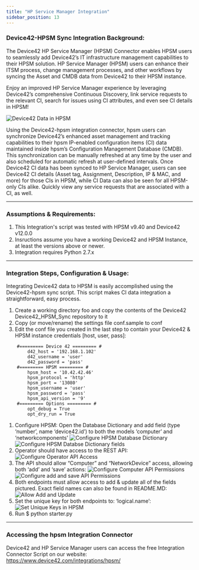 ```yaml
---
title: "HP Service Manager Integration"
sidebar_position: 13
---
```


### Device42-HPSM Sync Integration Background:

The Device42 HP Service Manager (HPSM) Connector enables HPSM users to seamlessly add Device42’s IT infrastructure management capabilities to their HPSM solution. HP Service Manager (HPSM) users can enhance their ITSM process, change management processes, and other workflows by syncing the Asset and CMDB data from Device42 to their HPSM instance.

Enjoy an improved HP Service Manager experience by leveraging Device42’s comprehensive Continuous Discovery, link service requests to the relevant CI, search for issues using CI attributes, and even see CI details in HPSM!

![Device42 Data in HPSM](/assets/images/2017-03-15-hpsm-1.png)

Using the Device42-hpsm integration connector, hpsm users can synchronize Device42’s enhanced asset management and tracking capabilities to their hpsm IP-enabled configuration items (CI) data maintained inside hpsm’s Configuration Management Database (CMDB). This synchronization can be manually refreshed at any time by the user and also scheduled for automatic refresh at user-defined intervals. Once Device42 CI data has been synced to HP Service Manager, users can see Device42 CI details (Asset tag, Assignment, Description, IP & MAC, and more) for those CIs in HPSM, while CI Data can also be seen for all HPSM-only CIs alike. Quickly view any service requests that are associated with a CI, as well.

* * *

### Assumptions & Requirements:

1. This Integration's script was tested with HPSM v9.40 and Device42 v12.0.0
2. Insructions assume you have a working Device42 and HPSM Instance, at least the versions above or newer.
3. Integration requires Python 2.7.x

* * *

### Integration Steps, Configuration & Usage:

Integrating Device42 data to HPSM is easily accomplished using the Device42-hpsm sync script. This script makes CI data integration a straightforward, easy process.

1. Create a working directory foo and copy the contents of the Device42 Device42\_HPSM\_Sync repository to it
2. Copy (or move/rename) the settings file conf.sample to conf
3. Edit the conf file you created in the last step to contain your Device42 & HPSM instance credentials \[host, user, pass\]:

```
    #========= Device 42 ========= #
        d42_host = '192.168.1.102'
        d42_username = 'user'
        d42_password = 'pass'
    #========= HPSM ========= #
        hpsm_host = '10.42.42.46'
        hpsm_protocol = 'http'
        hpsm_port = '13080'
        hpsm_username = 'user'
        hpsm_password = 'pass'
        hpsm_api_version = '9'
    #========= Options ========= #
        opt_debug = True
        opt_dry_run = True
```

1. Configure HPSM: Open the Database Dictionary and add field (type ‘number’, name ‘device42.id’) to both the models ‘computer’ and ‘networkcomponents' ![Configure HPSM Database Dictionary](/assets/images/2015-03-15-hpsm-conf-1.png) ![Configure HPSM Databse Dictionary fields](/assets/images/2015-03-15-hpsm-conf-2.png)
2. Operator should have access to the REST API: ![Configure Operator API Access](/assets/images/2015-03-15-hpsm-3.png)
3. The API should allow “Computer” and “NetworkDevice” access, allowing both ‘add’ and ‘save’ actions: ![Configure Computer API Permissions](/assets/images/2015-03-15-hpsm-conf-4.png) ![Configure add and save API Permissions](/assets/images/2015-03-15-hpsm-conf-5.png)
4. Both endpoints must allow access to add & update all of the fields pictured. Exact field names can also be found in README.MD: ![Allow Add and Update](/assets/images/2015-03-15-hpsm-conf-6.png)
5. Set the unique key for both endpoints to: ‘logical.name’: ![Set Unique Keys in HPSM](/assets/images/2015-03-15-hpsm-conf-7.png)
6. Run $ python starter.py

* * *

### Accessing the hpsm Integration Connector

Device42 and HP Service Manager users can access the free Integration Connector Script on our website: https://www.device42.com/integrations/hpsm/
